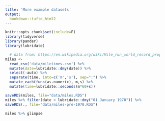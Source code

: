 ```yaml
---
title: 'More example datasets'
output:
  bookdown::tufte_html2
---
```


```r

knitr::opts_chunk$set(include=F)
library(tidyverse)
library(pander)
library(lubridate)
```



```r
  # data from: https://en.wikipedia.org/wiki/Mile_run_world_record_progression#Men
miles <-
  read_csv('data/miletimes.csv') %>%
  mutate(date=lubridate::dmy(date)) %>% 
  select(-auto) %>% 
  separate(time, into=c('m','s'), sep=":") %>% 
  mutate_each(funs(as.numeric), m,s) %>% 
  mutate(time=lubridate::seconds(m*60+s)) 

saveRDS(miles, file="data/miles.RDS")
miles %>% filter(date < lubridate::dmy("01 January 1970")) %>% 
saveRDS(., file="data/miles-pre-1970.RDS")

miles %>% glimpse

```




